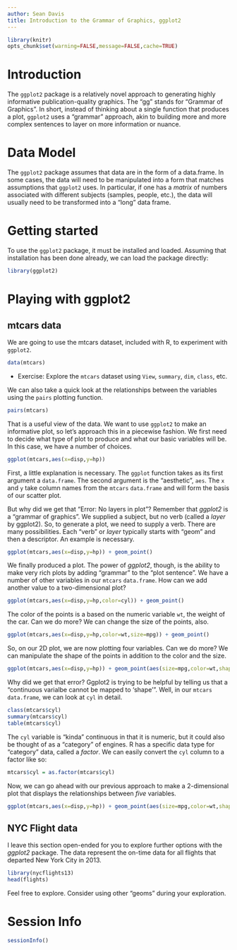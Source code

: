 ```yaml
---
author: Sean Davis
title: Introduction to the Grammar of Graphics, ggplot2
---
```


```r
library(knitr)
opts_chunk$set(warning=FALSE,message=FALSE,cache=TRUE)
```

# Introduction

The `ggplot2` package is a relatively novel approach to generating highly informative publication-quality graphics. The "gg" stands for "Grammar of Graphics". In short, instead of thinking about a single function that produces a plot, `ggplot2` uses a "grammar" approach, akin to building more and more complex sentences to layer on more information or nuance. 

# Data Model

The `ggplot2` package assumes that data are in the form of a data.frame. In some cases, the data will need to be manipulated into a form that matches assumptions that `ggplot2` uses.  In particular, if one has a *matrix* of numbers associated with different subjects (samples, people, etc.), the data will usually need to be transformed into a "long" data frame. 

# Getting started

To use the `ggplot2` package, it must be installed and loaded. Assuming that installation has been done already, we can load the package directly:

```r
library(ggplot2)
```

# Playing with ggplot2

## mtcars data

We are going to use the mtcars dataset, included with R, to experiment with `ggplot2`.  

```r
data(mtcars)
```

- Exercise: Explore the `mtcars` dataset using `View`, `summary`, `dim`, `class`, etc.

We can also take a quick look at the relationships between the variables using the `pairs` plotting function.

```r
pairs(mtcars)
```

That is a useful view of the data. We want to use `ggplot2` to make an informative plot, so let's approach this in a piecewise fashion.  We first need to decide what type of plot to produce and what our basic variables will be.  In this case, we have a number of choices.  

```r
ggplot(mtcars,aes(x=disp,y=hp))
```

First, a little explanation is necessary.  The `ggplot` function takes as its first argument a `data.frame`.  The second argument is the "aesthetic", `aes`.  The `x` and `y` take column names from the `mtcars` `data.frame` and will form the basis of our scatter plot. 

But why did we get that "Error: No layers in plot"? Remember that *ggplot2* is a "grammar of graphics". We supplied a subject, but no verb (called a *layer* by ggplot2). So, to generate a plot, we need to supply a verb.  There are many possibilities. Each "verb" or *layer* typically starts with "geom" and then a descriptor. An example is necessary.

```r
ggplot(mtcars,aes(x=disp,y=hp)) + geom_point()
```

We finally produced a plot. The power of *ggplot2*, though, is the ability to make very rich plots by adding "grammar" to the "plot sentence". We have a number of other variables in our `mtcars` `data.frame`. How can we add another value to a two-dimensional plot?

```r
ggplot(mtcars,aes(x=disp,y=hp,color=cyl)) + geom_point()
```

The color of the points is a based on the numeric variable `wt`, the weight of the car. Can we do more? We can change the size of the points, also.

```r
ggplot(mtcars,aes(x=disp,y=hp,color=wt,size=mpg)) + geom_point()
```

So, on our 2D plot, we are now plotting four variables.  Can we do more? We can manipulate the shape of the points in addition to the color and the size.

```r
ggplot(mtcars,aes(x=disp,y=hp)) + geom_point(aes(size=mpg,color=wt,shape=cyl))
```

Why did we get that error? Ggplot2 is trying to be helpful by telling us that a "continuous varialbe cannot be mapped to 'shape'". Well, in our `mtcars` `data.frame`, we can look at `cyl` in detail.

```r
class(mtcars$cyl)
summary(mtcars$cyl)
table(mtcars$cyl)
```

The `cyl` variable is "kinda" continuous in that it is numeric, but it could also be thought of as a "category" of engines. R has a specific data type for "category" data, called a *factor*. We can easily convert the `cyl` column to a factor like so:

```r
mtcars$cyl = as.factor(mtcars$cyl)
```

Now, we can go ahead with our previous approach to make a 2-dimensional plot that displays the relationships between *five* variables.

```r
ggplot(mtcars,aes(x=disp,y=hp)) + geom_point(aes(size=mpg,color=wt,shape=cyl))
```

## NYC Flight data

I leave this section open-ended for you to explore further options with the *ggplot2* package.  The data represent the on-time data for all flights that departed New York City in 2013.

```r
library(nycflights13)
head(flights)
```

Feel free to explore. Consider using other "geoms" during your exploration.

# Session Info
```r
sessionInfo()
```

  <script type="text/javascript">

    var _gaq = _gaq || [];
    _gaq.push(['_setAccount', 'UA-2851481-1']);
    _gaq.push(['_trackPageview']);

    (function() {
    var ga = document.createElement('script'); ga.type = 'text/javascript'; ga.async = true;
    ga.src = ('https:' == document.location.protocol ? 'https://' : 'http://') + 'stats.g.doubleclick.net/dc.js';
    var s = document.getElementsByTagName('script')[0]; s.parentNode.insertBefore(ga, s);
    })();

  </script>
  

